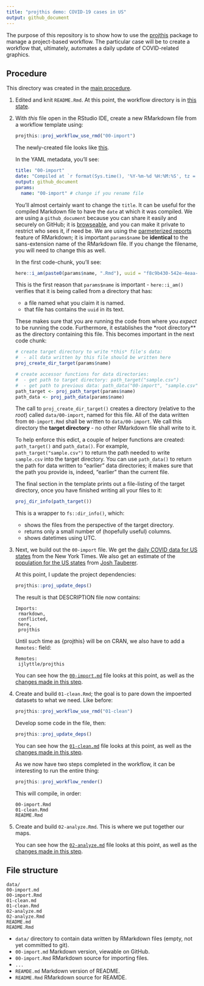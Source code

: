 ```yaml
---
title: "projthis demo: COVID-19 cases in US"
output: github_document
---
```


The purpose of this repository is to show how to use the [projthis](https://ijlyttle.github.io/projthis/) package to manage a project-based workflow. 
The particular case will be to create a workflow that, ultimately, automates a daily update of COVID-related graphics.

## Procedure

This directory was created in the [main procedure](../README.md).

1. Edited and knit `README.Rmd`. At this point, the workflow directory is in [this state](https://github.com/ijlyttle/covidStates/tree/create-workflow/workflow).

1. With *this* file open in the RStudio IDE, create a new RMarkdown file from a workflow template using:

   ```r
   projthis::proj_workflow_use_rmd("00-import")
   ```
   
   The newly-created file looks like [this](https://github.com/ijlyttle/covidStates/blob/5acbfc5bc1c898c1210455f2c921732e100069a7/workflow/00-import.Rmd).
   
   In the YAML metadata, you'll see:
   
   ```yaml
   title: "00-import"
   date: "Compiled at `r format(Sys.time(), '%Y-%m-%d %H:%M:%S', tz = 'UTC')` UTC"
   output: github_document
   params:
     name: "00-import" # change if you rename file
   ```
   
   You'll almost certainly want to change the `title`.
   It can be useful for the compiled Markdown file to have the `date` at which it was compiled.
   We are using a `github_document` because you can share it easily and securely on GitHub; it is [browseable](https://happygitwithr.com/workflows-browsability.html), and you can make it private to restrict who sees it, if need be.
   We are using the [parmeterized reports](https://bookdown.org/yihui/rmarkdown/parameterized-reports.html) feature of RMarkdown; it is important `params$name` be **identical** to the sans-extension name of the RMarkdown file.
   If you change the filename, you will need to change this as well.
   
   In the first code-chunk, you'll see:
   
   ```r
   here::i_am(paste0(params$name, ".Rmd"), uuid = "f8c9b430-542e-4eaa-b315-bad86866aa06")
   ```
   
   This is the first reason that `params$name` is important - `here::i_am()` verifies that it is being called from a directory that has:
   
   - a file named what you claim it is named.
   - that file has contains the `uuid` in its text.
   
   These makes sure that you are running the code from where you *expect* to be running the code. 
   Furthermore, it establishes the *root directory** as the directory containing this file. 
   This becomes important in the next code chunk:
   
   ```r
   # create target directory to write *this* file's data: 
   #  - all data written by this file should be written here
   proj_create_dir_target(params$name)
   
   # create accessor functions for data directories:
   #  - get path to target directory: path_target("sample.csv")
   #  - get path to previous data: path_data("00-import", "sample.csv")
   path_target <- proj_path_target(params$name)
   path_data <- proj_path_data(params$name)
   ```
   
   The call to `proj_create_dir_target()` creates a directory (relative to the *root*) called `data/00-import`, named for this file.
   All of the data written from `00-import.Rmd` shall be written to `data/00-import`. 
   We call this directory the **target directory** - no other RMarkdown file shall write to it.
   
   To help enforce this edict, a couple of helper functions are created: `path_target()` and `path_data()`. 
   For example, `path_target("sample.csv")` to return the path needed to write `sample.csv` into the target directory.
   You can use `path_data()` to return the path for data written to "earlier" data directories; it makes sure that the path you provide is, indeed, "earlier" than the current file.
   
   The final section in the template prints out a file-listing of the target directory, once you have finished writing all your files to it:
   
   ```r
   proj_dir_info(path_target())
   ```
   
   This is a wrapper to `fs::dir_info()`, which:
   
   - shows the files from the perspective of the target directory.
   - returns only a small number of (hopefully useful) columns.
   - shows datetimes using UTC.
   
1. Next, we build out the `00-import` file.
   We get the [daily COVID data for US states](https://github.com/nytimes/covid-19-data/blob/master/us-states.csv) from the New York Times.
   We also get an estimate of the [population for the US states](https://github.com/JoshData/historical-state-population-csv/blob/primary/historical_state_population_by_year.csv) from [Josh Tauberer](https://github.com/JoshData).
   
   At this point, I update the project dependencies:
   
   ```r
   projthis::proj_update_deps()
   ```
   
   The result is that DESCRIPTION file now contains:
   
   ```
   Imports: 
    rmarkdown,
    conflicted,
    here,
    projthis
   ```
   
   Until such time as {projthis} will be on CRAN, we also have to add a `Remotes:` field:
   
   ```
   Remotes:
    ijlyttle/projthis
   ```
   
   You can see how the [`00-import.md`](https://github.com/ijlyttle/covidStates/blob/workflow-import/workflow/00-import.md) file looks at this point, as well as the [changes made in this step](https://github.com/ijlyttle/covidStates/pull/3/files).

1. Create and build `01-clean.Rmd`; the goal is to pare down the impoerted datasets to what we need. Like before:

   ```r
   projthis::proj_workflow_use_rmd("01-clean")
   ```
   
   Develop some code in the file, then:
   
   ```r
   projthis::proj_update_deps()
   ```

   You can see how the [`01-clean.md`](https://github.com/ijlyttle/covidStates/blob/workflow-clean/workflow/01-clean.md) file looks at this point, as well as the [changes made in this step](https://github.com/ijlyttle/covidStates/pull/5/files).
   
   As we now have two steps completed in the workflow, it can be interesting to run the entire thing:
   
   ```r
   projthis::proj_workflow_render()
   ```
   
   This will compile, in order:
   
   ```
   00-import.Rmd
   01-clean.Rmd
   README.Rmd
   ```

1. Create and build `02-analyze.Rmd`. 
   This is where we put together our maps.
   
   You can see how the [`02-analyze.md`]() file looks at this point, as well as the [changes made in this step]().

## File structure

```
data/
00-import.md
00-import.Rmd
01-clean.md
01-clean.Rmd
02-analyze.md
02-analyze.Rmd
README.md
README.Rmd
```

- `data/` directory to contain data written by RMarkdown files (empty, not yet committed to git).
- `00-import.md` Markdown version, viewable on GitHub.
- `00-import.Rmd` RMarkdown source for importing files.
- `...`
- `REAMDE.md` Markdown version of README.
- `README.Rmd` RMarkdown source for REAMDE.
